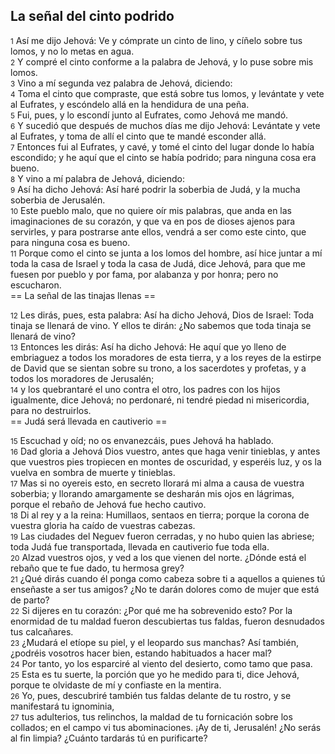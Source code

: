 == La señal del cinto podrido ==

{{anchor|1}} <small>1</small> Así me dijo Jehová: Ve y cómprate un cinto de lino, y cíñelo sobre tus lomos, y no lo metas en agua.<br>
{{anchor|2}} <small>2</small> Y compré el cinto conforme a la palabra de Jehová, y lo puse sobre mis lomos.<br>
{{anchor|3}} <small>3</small> Vino a mí segunda vez palabra de Jehová, diciendo:<br>
{{anchor|4}} <small>4</small> Toma el cinto que compraste, que está sobre tus lomos, y levántate y vete al Eufrates, y escóndelo allá en la hendidura de una peña.<br>
{{anchor|5}} <small>5</small> Fui, pues, y lo escondí junto al Eufrates, como Jehová me mandó.<br>
{{anchor|6}} <small>6</small> Y sucedió que después de muchos días me dijo Jehová: Levántate y vete al Eufrates, y toma de allí el cinto que te mandé esconder allá.<br>
{{anchor|7}} <small>7</small> Entonces fui al Eufrates, y cavé, y tomé el cinto del lugar donde lo había escondido; y he aquí que el cinto se había podrido; para ninguna cosa era bueno.<br>
{{anchor|8}} <small>8</small> Y vino a mí palabra de Jehová, diciendo:<br>
{{anchor|9}} <small>9</small> Así ha dicho Jehová: Así haré podrir la soberbia de Judá, y la mucha soberbia de Jerusalén.<br>
{{anchor|10}} <small>10</small> Este pueblo malo, que no quiere oír mis palabras, que anda en las imaginaciones de su corazón, y que va en pos de dioses ajenos para servirles, y para postrarse ante ellos, vendrá a ser como este cinto, que para ninguna cosa es bueno.<br>
{{anchor|11}} <small>11</small> Porque como el cinto se junta a los lomos del hombre, así hice juntar a mí toda la casa de Israel y toda la casa de Judá, dice Jehová, para que me fuesen por pueblo y por fama, por alabanza y por honra; pero no escucharon.<br>
== La señal de las tinajas llenas ==

{{anchor|12}} <small>12</small> Les dirás, pues, esta palabra: Así ha dicho Jehová, Dios de Israel: Toda tinaja se llenará de vino. Y ellos te dirán: ¿No sabemos que toda tinaja se llenará de vino?<br>
{{anchor|13}} <small>13</small> Entonces les dirás: Así ha dicho Jehová: He aquí que yo lleno de embriaguez a todos los moradores de esta tierra, y a los reyes de la estirpe de David que se sientan sobre su trono, a los sacerdotes y profetas, y a todos los moradores de Jerusalén;<br>
{{anchor|14}} <small>14</small> y los quebrantaré el uno contra el otro, los padres con los hijos igualmente, dice Jehová; no perdonaré, ni tendré piedad ni misericordia, para no destruirlos.<br>
== Judá será llevada en cautiverio ==

{{anchor|15}} <small>15</small> Escuchad y oíd; no os envanezcáis, pues Jehová ha hablado.<br>
{{anchor|16}} <small>16</small> Dad gloria a Jehová Dios vuestro, antes que haga venir tinieblas, y antes que vuestros pies tropiecen en montes de oscuridad, y esperéis luz, y os la vuelva en sombra de muerte y tinieblas.<br>
{{anchor|17}} <small>17</small> Mas si no oyereis esto, en secreto llorará mi alma a causa de vuestra soberbia; y llorando amargamente se desharán mis ojos en lágrimas, porque el rebaño de Jehová fue hecho cautivo.<br>
{{anchor|18}} <small>18</small> Di al rey y a la reina: Humillaos, sentaos en tierra; porque la corona de vuestra gloria ha caído de vuestras cabezas.<br>
{{anchor|19}} <small>19</small> Las ciudades del Neguev fueron cerradas, y no hubo quien las abriese; toda Judá fue transportada, llevada en cautiverio fue toda ella.<br>
{{anchor|20}} <small>20</small> Alzad vuestros ojos, y ved a los que vienen del norte. ¿Dónde está el rebaño que te fue dado, tu hermosa grey?<br>
{{anchor|21}} <small>21</small> ¿Qué dirás cuando él ponga como cabeza sobre ti a aquellos a quienes tú enseñaste a ser tus amigos? ¿No te darán dolores como de mujer que está de parto?<br>
{{anchor|22}} <small>22</small> Si dijeres en tu corazón: ¿Por qué me ha sobrevenido esto? Por la enormidad de tu maldad fueron descubiertas tus faldas, fueron desnudados tus calcañares.<br>
{{anchor|23}} <small>23</small> ¿Mudará el etíope su piel, y el leopardo sus manchas? Así también, ¿podréis vosotros hacer bien, estando habituados a hacer mal?<br>
{{anchor|24}} <small>24</small> Por tanto, yo los esparciré al viento del desierto, como tamo que pasa.<br>
{{anchor|25}} <small>25</small> Esta es tu suerte, la porción que yo he medido para ti, dice Jehová, porque te olvidaste de mí y confiaste en la mentira.<br>
{{anchor|26}} <small>26</small> Yo, pues, descubriré también tus faldas delante de tu rostro, y se manifestará tu ignominia,<br>
{{anchor|27}} <small>27</small> tus adulterios, tus relinchos, la maldad de tu fornicación sobre los collados; en el campo vi tus abominaciones. ¡Ay de ti, Jerusalén! ¿No serás al fin limpia? ¿Cuánto tardarás tú en purificarte?<br>
